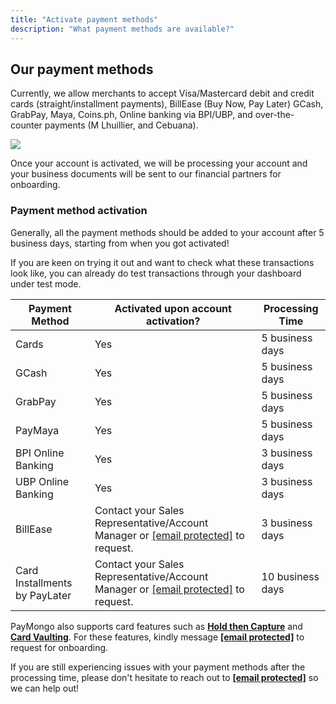 ```yaml
---
title: "Activate payment methods"
description: "What payment methods are available?"
---
```


## Our payment methods

Currently, we allow merchants to accept Visa/Mastercard debit and credit cards (straight/installment payments), BillEase (Buy Now, Pay Later) GCash, GrabPay, Maya, Coins.ph, Online banking via BPI/UBP, and over-the-counter payments (M Lhuillier, and Cebuana). 

![](/images/34bd498-Payment_Methods.png) 

Once your account is activated, we will be processing your account and your business documents will be sent to our financial partners for onboarding.

### Payment method activation

Generally, all the payment methods should be added to your account after 5 business days, starting from when you got activated! 

If you are keen on trying it out and want to check what these transactions look like, you can already do test transactions through your dashboard under test mode. 

| Payment Method                | Activated upon account activation?                                                                                                                             | Processing Time  |
| ----------------------------- | -------------------------------------------------------------------------------------------------------------------------------------------------------------- | ---------------- |
| Cards                         | Yes                                                                                                                                                            | 5 business days  |
| GCash                         | Yes                                                                                                                                                            | 5 business days  |
| GrabPay                       | Yes                                                                                                                                                            | 5 business days  |
| PayMaya                       | Yes                                                                                                                                                            | 5 business days  |
| BPI Online Banking            | Yes                                                                                                                                                            | 3 business days  |
| UBP Online Banking            | Yes                                                                                                                                                            | 3 business days  |
| BillEase                      | Contact your Sales Representative/Account Manager or [\[email protected\]](/cdn-cgi/l/email-protection#71020401011e0305310110081c1e1f161e5f121e1c) to request. | 3 business days  |
| Card Installments by PayLater | Contact your Sales Representative/Account Manager or [\[email protected\]](/cdn-cgi/l/email-protection#80f3f5f0f0eff2f4c0f0e1f9edefeee7efaee3efed) to request. | 10 business days |

PayMongo also supports card features such as **[Hold then Capture](https://paymongo.help/en/articles/6168678-can-i-hold-a-card-payment-first-and-then-capture-it-afterward)** and **[Card Vaulting](https://paymongo.help/en/articles/6583046-can-i-save-my-customer-s-card-for-future-transactions-card-vaulting)**. For these features, kindly message **[\[email protected\]](/cdn-cgi/l/email-protection#6210070e07031107112212031b0f0d0c050d4c010d0f)** to request for onboarding.

<Note>If you are still experiencing issues with your payment methods after the processing time, please don't hesitate to reach out to **[\[email protected\]](/cdn-cgi/l/email-protection#10636560607f6264506071697d7f7e777f3e737f7d)** so we can help out!</Note>